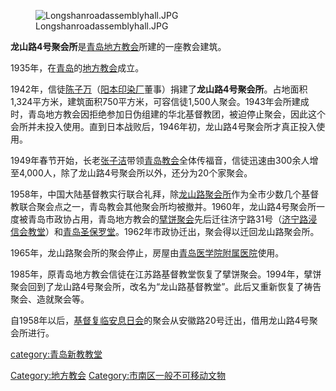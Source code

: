 [[File:Longshanroadassemblyhall.JPG|thumb]]

'''龙山路4号聚会所'''是[[青岛地方教会|青岛地方教会]]所建的一座教会建筑。

1935年，在[[青岛|青岛]]的[[地方教会|地方教会]]成立。

1942年，信徒[[陈子万|陈子万]]（[[阳本印染厂|阳本印染厂]]董事）捐建了'''龙山路4号聚会所'''。占地面积1,324平方米，建筑面积750平方米，可容信徒1,500人聚会。1943年会所建成时，青岛地方教会因拒绝参加日伪组建的华北基督教团，被迫停止聚会，因此这个会所并未投入使用。直到日本战败后，1946年初，龙山路4号聚会所才真正投入使用。

1949年春节开始，长老[[张子洁|张子洁]]带领[[青岛教会|青岛教会]]全体传福音，信徒迅速由300余人增至4,000人，除了龙山路4号聚会所以外，还分为20个家聚会。

1958年，中国大陆基督教实行联合礼拜，除[[龙山路聚会所|龙山路聚会所]]作为全市少数几个基督教联合聚会点之一，青岛教会其他聚会所均被撤并。1960年，龙山路4号聚会所一度被青岛市政协占用，青岛地方教会的[[擘饼聚会|擘饼聚会]]先后迁往济宁路31号（[[济宁路浸信会教堂|济宁路浸信会教堂]]）和[[青岛圣保罗堂|青岛圣保罗堂]]。1962年市政协迁出，聚会得以迁回龙山路聚会所。

1965年，龙山路聚会所的聚会停止，房屋由[[青岛医学院附属医院|青岛医学院附属医院]]使用。

1985年，原青岛地方教会信徒在江苏路基督教堂恢复了擘饼聚会。1994年，擘饼聚会回到了龙山路4号聚会所，改名为“龙山路基督教堂”。此后又重新恢复了祷告聚会、造就聚会等。

自1958年以后，[[基督复临安息日会|基督复临安息日会]]的聚会从安徽路20号迁出，借用龙山路4号聚会所进行。

[[Category:地方教会|Category:地方教会]]
[[category:青岛新教教堂|category:青岛新教教堂]]
[[Category:市南区一般不可移动文物|Category:市南区一般不可移动文物]]